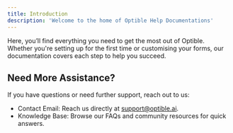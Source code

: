 ```yaml
---
title: Introduction
description: 'Welcome to the home of Optible Help Documentations'
---
```


Here, you’ll find everything you need to get the most out of Optible. Whether you're setting up for the first time or customising your forms, our documentation covers each step to help you succeed.

## Need More Assistance?
If you have questions or need further support, reach out to us:
- Contact Email: Reach us directly at support@optible.ai.
- Knowledge Base: Browse our FAQs and community resources for quick answers.

